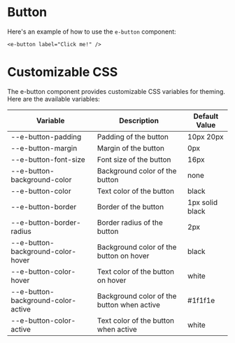 

<Meta of={buttonStories} />

# Button

Here's an example of how to use the `e-button` component:

```tsx
<e-button label="Click me!" />
```

# Customizable CSS
The e-button component provides customizable CSS variables for theming. Here are the available variables:

<table>
  <thead>
    <tr>
      <th>Variable</th>
      <th>Description</th>
      <th>Default Value</th>
    </tr>
  </thead>
  <tbody>
    <tr>
      <td>--e-button-padding</td>
      <td>Padding of the button</td>
      <td>10px 20px</td>
    </tr>
    <tr>
      <td>--e-button-margin</td>
      <td>Margin of the button</td>
      <td>0px</td>
    </tr>
    <tr>
      <td>--e-button-font-size</td>
      <td>Font size of the button</td>
      <td>16px</td>
    </tr>
    <tr>
      <td>--e-button-background-color</td>
      <td>Background color of the button</td>
      <td>none</td>
    </tr>
    <tr>
      <td>--e-button-color</td>
      <td>Text color of the button</td>
      <td>black</td>
    </tr>
    <tr>
      <td>--e-button-border</td>
      <td>Border of the button</td>
      <td>1px solid black</td>
    </tr>
    <tr>
      <td>--e-button-border-radius</td>
      <td>Border radius of the button</td>
      <td>2px</td>
    </tr>
    <tr>
      <td>--e-button-background-color-hover</td>
      <td>Background color of the button on hover</td>
      <td>black</td>
    </tr>
    <tr>
      <td>--e-button-color-hover</td>
      <td>Text color of the button on hover</td>
      <td>white</td>
    </tr>
    <tr>
      <td>--e-button-background-color-active</td>
      <td>Background color of the button when active</td>
      <td>#1f1f1e</td>
    </tr>
    <tr>
      <td>--e-button-color-active</td>
      <td>Text color of the button when active</td>
      <td>white</td>
    </tr>
  </tbody>
</table>



